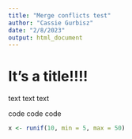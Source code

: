 ```yaml
---
title: "Merge conflicts test"
author: "Cassie Gurbisz"
date: "2/8/2023"
output: html_document
---
```


# It's a title!!!!

text text text

code code code
```r

x <- runif(10, min = 5, max = 50) 

```

